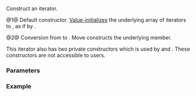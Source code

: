 {{cpp/ranges/adjacent_view/iterator/title|''iterator''}}
{{cpp/ranges/adjacent_view/navbar}}

{{dcl begin}}
{{dcl|num=1|since=c++23|1=
/*iterator*/() = default;
}}
{{dcl|num=2|since=c++23|1=
constexpr /*iterator*/( /*iterator*/&lt;!Const&gt; i )
    requires Const &amp;&amp;
        ranges::convertible_to&lt;ranges::iterator_t&lt;V&gt;, ranges::iterator_t&lt;Base&gt;&gt;;
}}
{{dcl end}}

Construct an iterator.

@1@ Default constructor. [[cpp/language/value_initialization|Value-initializes]] the underlying array of iterators {{rlpt|/#Data members|''current_''}} to {{rlpt|/#Member types|''Base''}}, as if by {{c|std::array&lt;ranges::iterator_t&lt;Base&gt;, N&gt;()}}.

@2@ Conversion from {{c|/*iterator*/&lt;false&gt;}} to {{c|/*iterator*/&lt;true&gt;}}. Move constructs the underlying {{rlpt|/#Data members|''current_''}} member.

This iterator also has two private constructors which is used by {{lc|ranges::adjacent_view::begin}} and {{lc|ranges::adjacent_view::end}}. These constructors are not accessible to users.

===Parameters===
{{par begin}}
{{par|i|an {{c|/*iterator*/&lt;false&gt;}}}}
{{par end}}

===Example===
{{example
|code=
|output=
}}

{{langlinks|es|ja|ru|zh}}